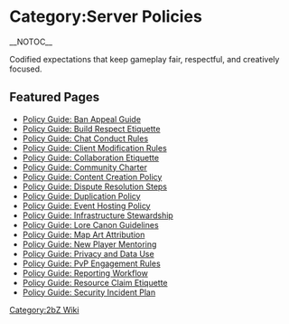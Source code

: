{{Short description|Overview of the Server Policies pages on the 2bZ wiki}}
= Category:Server Policies =
{{2bZ Navbox}}
__NOTOC__

Codified expectations that keep gameplay fair, respectful, and creatively focused.

== Featured Pages ==
* [[Policy Guide: Ban Appeal Guide]]
* [[Policy Guide: Build Respect Etiquette]]
* [[Policy Guide: Chat Conduct Rules]]
* [[Policy Guide: Client Modification Rules]]
* [[Policy Guide: Collaboration Etiquette]]
* [[Policy Guide: Community Charter]]
* [[Policy Guide: Content Creation Policy]]
* [[Policy Guide: Dispute Resolution Steps]]
* [[Policy Guide: Duplication Policy]]
* [[Policy Guide: Event Hosting Policy]]
* [[Policy Guide: Infrastructure Stewardship]]
* [[Policy Guide: Lore Canon Guidelines]]
* [[Policy Guide: Map Art Attribution]]
* [[Policy Guide: New Player Mentoring]]
* [[Policy Guide: Privacy and Data Use]]
* [[Policy Guide: PvP Engagement Rules]]
* [[Policy Guide: Reporting Workflow]]
* [[Policy Guide: Resource Claim Etiquette]]
* [[Policy Guide: Security Incident Plan]]

[[Category:2bZ Wiki]]
